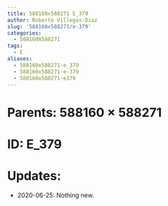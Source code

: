 ```yaml
---
title: 588160x588271 E_379
author: Roberto Villegas-Diaz
slug: '588160x588271/e-379'
categories:
  - 588160X588271
tags:
  - E
aliases:
  - 588160x588271-e_379
  - 588160x588271-e-379
  - 588160x588271-e379
---
```


# **Parents**: 588160 $\times$ 588271
# **ID**: E_379
# **Updates**: 
 - 2020-06-25: Nothing new.
